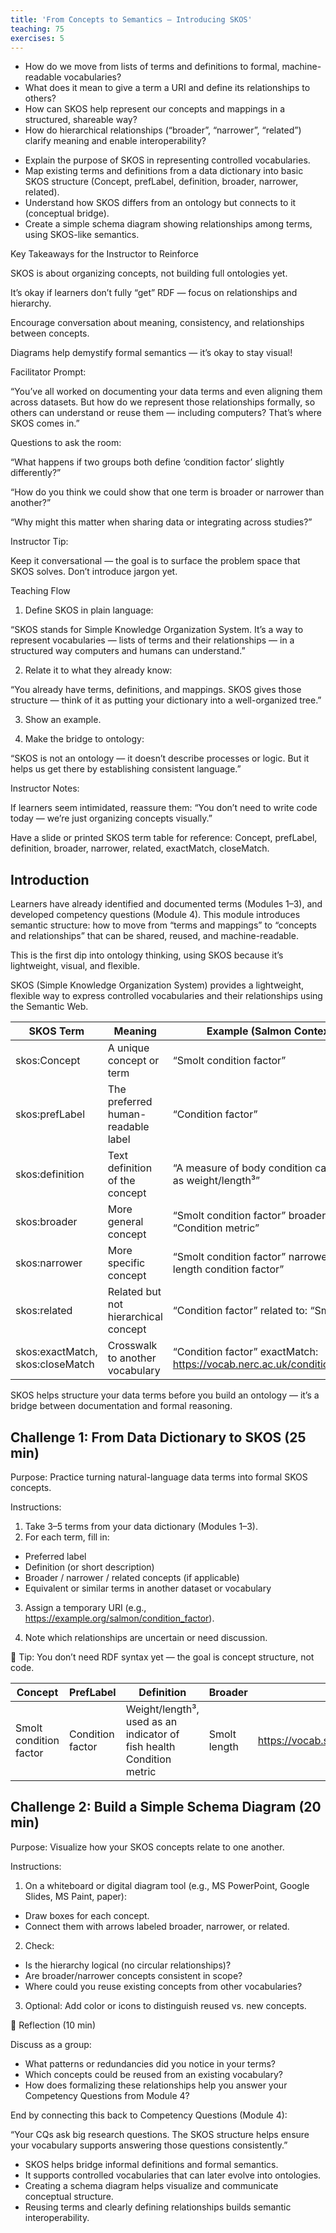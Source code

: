```yaml
---
title: 'From Concepts to Semantics — Introducing SKOS'
teaching: 75
exercises: 5
---
```


:::::::::::::::::::::::::::::::::: questions

-   How do we move from lists of terms and definitions to formal, machine-readable vocabularies?
-   What does it mean to give a term a URI and define its relationships to others?
-   How can SKOS help represent our concepts and mappings in a structured, shareable way?
-   How do hierarchical relationships (“broader”, “narrower”, “related”) clarify meaning and enable interoperability?

::::::::::::::::::::::::::::::::::::::::::::

::::::::::::::::::::::::::::::::::: objectives

-   Explain the purpose of SKOS in representing controlled vocabularies.
-   Map existing terms and definitions from a data dictionary into basic SKOS structure (Concept, prefLabel, definition, broader, narrower, related).
-   Understand how SKOS differs from an ontology but connects to it (conceptual bridge).
-   Create a simple schema diagram showing relationships among terms, using SKOS-like semantics.

::::::::::::::::::::::::::::::::::::::::::::::

:::::::::::::::::::::::::::::: instructor

Key Takeaways for the Instructor to Reinforce

SKOS is about organizing concepts, not building full ontologies yet.

It’s okay if learners don’t fully “get” RDF — focus on relationships and hierarchy.

Encourage conversation about meaning, consistency, and relationships between concepts.

Diagrams help demystify formal semantics — it’s okay to stay visual!

Facilitator Prompt:

“You’ve all worked on documenting your data terms and even aligning them across datasets. But how do we represent those relationships formally, so others can understand or reuse them — including computers? That’s where SKOS comes in.”

Questions to ask the room:

“What happens if two groups both define ‘condition factor’ slightly differently?”

“How do you think we could show that one term is broader or narrower than another?”

“Why might this matter when sharing data or integrating across studies?”

Instructor Tip:

Keep it conversational — the goal is to surface the problem space that SKOS solves. Don’t introduce jargon yet.

Teaching Flow

1. Define SKOS in plain language:

“SKOS stands for Simple Knowledge Organization System. It’s a way to represent vocabularies — lists of terms and their relationships — in a structured way computers and humans can understand.”

2. Relate it to what they already know:

“You already have terms, definitions, and mappings. SKOS gives those structure — think of it as putting your dictionary into a well-organized tree.”

3. Show an example. 

4. Make the bridge to ontology:

“SKOS is not an ontology — it doesn’t describe processes or logic. But it helps us get there by establishing consistent language.”

Instructor Notes:

If learners seem intimidated, reassure them:
“You don’t need to write code today — we’re just organizing concepts visually.”

Have a slide or printed SKOS term table for reference:
Concept, prefLabel, definition, broader, narrower, related, exactMatch, closeMatch.

:::::::::::::::::::::::::::::::::::::::::

## Introduction

Learners have already identified and documented terms (Modules 1–3), and developed competency questions (Module 4). This module introduces semantic structure: how to move from “terms and mappings” to “concepts and relationships” that can be shared, reused, and machine-readable.

This is the first dip into ontology thinking, using SKOS because it’s lightweight, visual, and flexible.

SKOS (Simple Knowledge Organization System) provides a lightweight, flexible way to express controlled vocabularies and their relationships using the Semantic Web.

| SKOS Term | Meaning | Example (Salmon Context) |
|------------------|-------------------------|-----------------------------|
| skos:Concept | A unique concept or term | “Smolt condition factor” |
| skos:prefLabel | The preferred human-readable label | “Condition factor” |
| skos:definition | Text definition of the concept | “A measure of body condition calculated as weight/length³” |
| skos:broader | More general concept | “Smolt condition factor” broader: “Condition metric” |
| skos:narrower | More specific concept | “Smolt condition factor” narrower: “Fork length condition factor” |
| skos:related | Related but not hierarchical concept | “Condition factor” related to: “Smolt age” |
| skos:exactMatch, skos:closeMatch | Crosswalk to another vocabulary | “Condition factor” exactMatch: <https://vocab.nerc.ac.uk/condition_factor/> |

SKOS helps structure your data terms before you build an ontology — it’s a bridge between documentation and formal reasoning.

:::::::::::::::::::::::::::::::::::::: challenge

## Challenge 1: From Data Dictionary to SKOS (25 min)

Purpose: Practice turning natural-language data terms into formal SKOS concepts.

Instructions:

1.  Take 3–5 terms from your data dictionary (Modules 1–3).
2.  For each term, fill in:

-   Preferred label
-   Definition (or short description)
-   Broader / narrower / related concepts (if applicable)
-   Equivalent or similar terms in another dataset or vocabulary

3.  Assign a temporary URI (e.g., <https://example.org/salmon/condition_factor>).

4.  Note which relationships are uncertain or need discussion.

🧠 Tip: You don’t need RDF syntax yet — the goal is concept structure, not code.

::::::::::::::::::::::::::::::::::::::::::::::::

::::::::::::::::: spoiler

| Concept | PrefLabel | Definition | Broader | Related URI |
|----------------|----------------|----------------|----------------|----------------|
|Smolt condition factor | Condition factor | Weight/length³, used as an indicator of fish health Condition metric | Smolt length | <https://vocab.salmon.org/SmoltConditionFactor> |

:::::::::::::::::::::::::

:::::::::::::::::::::::::::::::::::::: challenge

## Challenge 2: Build a Simple Schema Diagram (20 min)

Purpose: Visualize how your SKOS concepts relate to one another.

Instructions:

1. On a whiteboard or digital diagram tool (e.g., MS PowerPoint, Google Slides, MS Paint, paper):

- Draw boxes for each concept.
- Connect them with arrows labeled broader, narrower, or related.

2. Check:

- Is the hierarchy logical (no circular relationships)?
- Are broader/narrower concepts consistent in scope?
- Where could you reuse existing concepts from other vocabularies?

3. Optional: Add color or icons to distinguish reused vs. new concepts.

::::::::::::::::::::::::::::::::::::::::::::::::

:::::::::::::::::::::::::::::: instructor

💬 Reflection (10 min)

Discuss as a group:

- What patterns or redundancies did you notice in your terms?
- Which concepts could be reused from an existing vocabulary?
- How does formalizing these relationships help you answer your Competency Questions from Module 4?

End by connecting this back to Competency Questions (Module 4):

“Your CQs ask big research questions. The SKOS structure helps ensure your vocabulary supports answering those questions consistently.”

:::::::::::::::::::::::::::::::::::::::::

::::::::::::::::::::::::::::::: keypoints

- SKOS helps bridge informal definitions and formal semantics.
- It supports controlled vocabularies that can later evolve into ontologies.
- Creating a schema diagram helps visualize and communicate conceptual structure.
- Reusing terms and clearly defining relationships builds semantic interoperability.

:::::::::::::::::::::::::::::::::::::::::
